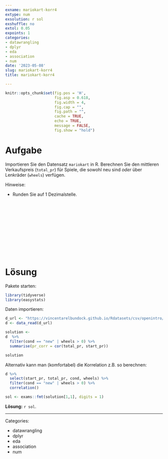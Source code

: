 ```yaml
---
exname: mariokart-korr4
extype: num
exsolution: r sol
exshuffle: no
extol: 0.05
expoints: 1
categories:
- datawrangling
- dplyr
- eda
- association
- num
date: '2023-05-08'
slug: mariokart-korr4
title: mariokart-korr4

---
```







```r
knitr::opts_chunk$set(fig.pos = 'H',
                      fig.asp = 0.618,
                      fig.width = 4,
                      fig.cap = "", 
                      fig.path = "",
                      cache = TRUE,
                      echo = TRUE,
                      message = FALSE,
                      fig.show = "hold")
```






# Aufgabe

Importieren Sie den Datensatz `mariokart` in R.
Berechnen Sie den mittleren Verkaufspreis (`total_pr`) für Spiele, die sowohl neu sind *oder* über Lenkräder (`wheels`) verfügen.

Hinweise:

- Runden Sie auf 1 Dezimalstelle.



</br>
</br>
</br>
</br>
</br>
</br>
</br>
</br>
</br>
</br>

# Lösung

Pakete starten:

```r
library(tidyverse)
library(easystats)
```


Daten importieren:

```r
d_url <- "https://vincentarelbundock.github.io/Rdatasets/csv/openintro/mariokart.csv"
d <- data_read(d_url)
```

```r
solution <-
d  %>% 
  filter(cond == "new" | wheels > 0) %>% 
  summarise(pr_corr = cor(total_pr, start_pr))

solution
```



Alternativ kann man (komfortabel) die Korrelation z.B. so berechnen:

```r
d %>% 
  select(start_pr, total_pr, cond, wheels) %>% 
  filter(cond == "new" | wheels > 0) %>% 
  correlation()
```



```r
sol <- exams::fmt(solution[1,1], digits = 1)
```

**Lösung:** `r sol`. 





---

Categories: 

- datawrangling
- dplyr
- eda
- association
- num

